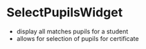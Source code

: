 
<Meta title='SelectPupilsWidget' component={SelectPupilsWidget} />

# SelectPupilsWidget

* display all matches pupils for a student
* allows for selection of pupils for certificate

<NativeBaseProvider theme={Theme}>
<SelectPupilsWidget />
</NativeBaseProvider>